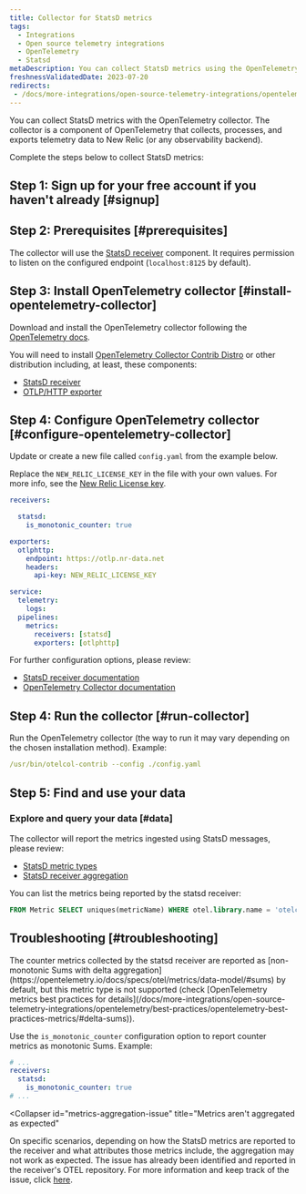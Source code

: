 ```yaml
---
title: Collector for StatsD metrics
tags:
  - Integrations
  - Open source telemetry integrations
  - OpenTelemetry
  - Statsd
metaDescription: You can collect StatsD metrics using the OpenTelemetry collector.
freshnessValidatedDate: 2023-07-20
redirects:
 - /docs/more-integrations/open-source-telemetry-integrations/opentelemetry/collector/collector-configuration-examples/opentelemetry-collector-statsd/
---
```


You can collect StatsD metrics with the OpenTelemetry collector. The collector is a component of OpenTelemetry that collects, processes, and exports telemetry data to New Relic (or any observability backend).

Complete the steps below to collect StatsD metrics:

## Step 1: Sign up for your free account if you haven't already [#signup]

<InlineSignup />

## Step 2: Prerequisites [#prerequisites]

The collector will use the [StatsD receiver](https://github.com/open-telemetry/opentelemetry-collector-contrib/tree/main/receiver/statsdreceiver) component. It requires permission to listen on the configured endpoint (`localhost:8125` by default).

## Step 3: Install OpenTelemetry collector [#install-opentelemetry-collector]

Download and install the OpenTelemetry collector following the [OpenTelemetry docs](https://opentelemetry.io/docs/collector/getting-started/).

You will need to install [OpenTelemetry Collector Contrib Distro](https://github.com/open-telemetry/opentelemetry-collector-releases/tree/main/distributions/otelcol-contrib) or other distribution including, at least, these components:

* [StatsD receiver](https://github.com/open-telemetry/opentelemetry-collector-contrib/tree/main/receiver/statsdreceiver)
* [OTLP/HTTP exporter](https://github.com/open-telemetry/opentelemetry-collector/tree/main/exporter/otlphttpexporter)

## Step 4: Configure OpenTelemetry collector [#configure-opentelemetry-collector]

Update or create a new file called `config.yaml` from the example below.

Replace the `NEW_RELIC_LICENSE_KEY` in the file with your own values. For more info, see the [New Relic License key](/docs/apis/intro-apis/new-relic-api-keys/#license-key).

```yaml
receivers:

  statsd:
    is_monotonic_counter: true

exporters:
  otlphttp:
    endpoint: https://otlp.nr-data.net
    headers:
      api-key: NEW_RELIC_LICENSE_KEY

service:
  telemetry:
    logs:
  pipelines:
    metrics:
      receivers: [statsd]
      exporters: [otlphttp]
```

For further configuration options, please review:
* [StatsD receiver documentation](https://github.com/open-telemetry/opentelemetry-collector-contrib/tree/main/receiver/statsdreceiver#configuration)
* [OpenTelemetry Collector documentation](https://opentelemetry.io/docs/collector/configuration/)

## Step 4: Run the collector [#run-collector]

Run the OpenTelemetry collector (the way to run it may vary depending on the chosen installation method). Example:

```yaml
/usr/bin/otelcol-contrib --config ./config.yaml
```

## Step 5: Find and use your data

### Explore and query your data [#data]

The collector will report the metrics ingested using StatsD messages, please review:

- [StatsD metric types](https://github.com/statsd/statsd/blob/master/docs/metric_types.md)
- [StatsD receiver aggregation](https://github.com/open-telemetry/opentelemetry-collector-contrib/tree/main/receiver/statsdreceiver#aggregation)

You can list the metrics being reported by the statsd receiver:

  ```sql
  FROM Metric SELECT uniques(metricName) WHERE otel.library.name = 'otelcol/statsdreceiver' LIMIT MAX
  ```

## Troubleshooting [#troubleshooting]

<CollapserGroup>
  <Collapser
    id="counters-not-reported"
    title="Counter metrics are not reported"
  >
  The counter metrics collected by the statsd receiver are reported as [non-monotonic Sums with delta aggregation](https://opentelemetry.io/docs/specs/otel/metrics/data-model/#sums) by default,
  but this metric type is not supported (check [OpenTelemetry metrics best practices for details](/docs/more-integrations/open-source-telemetry-integrations/opentelemetry/best-practices/opentelemetry-best-practices-metrics/#delta-sums)).

  Use the `is_monotonic_counter` configuration option to report counter metrics as monotonic Sums. Example:

  ```yaml
  # ...
  receivers:
    statsd:
      is_monotonic_counter: true
  # ...
  ```

  </Collapser>

  <Collapser
    id="metrics-aggregation-issue"
    title="Metrics aren't aggregated as expected"
  >
  On specific scenarios, depending on how the StatsD metrics are reported to the receiver and what attributes those metrics include, the aggregation may not work as expected.
  The issue has already been identified and reported in the receiver's OTEL repository. For more information and keep track of the issue, click [here](https://github.com/open-telemetry/opentelemetry-collector-contrib/issues/23809).

  </Collapser>

</CollapserGroup>
